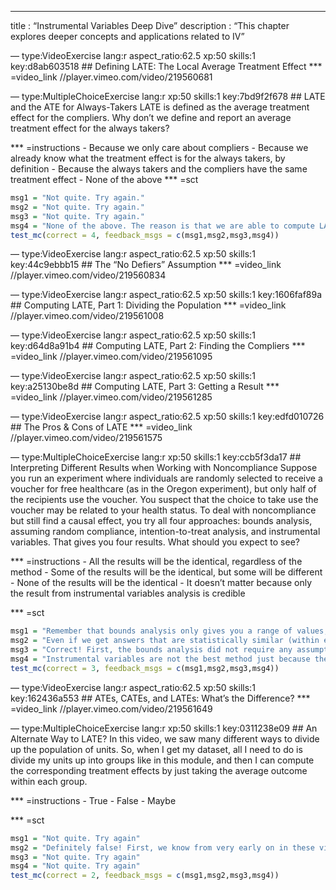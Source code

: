 --- 
title       : "Instrumental Variables Deep Dive"
description : "This chapter explores deeper concepts and applications related to IV"


--- type:VideoExercise lang:r aspect_ratio:62.5 xp:50 skills:1 key:d8ab603518
## Defining LATE: The Local Average Treatment Effect
*** =video_link
//player.vimeo.com/video/219560681


--- type:MultipleChoiceExercise lang:r xp:50 skills:1 key:7bd9f2f678
## LATE and the ATE for Always-Takers
LATE is defined as the average treatment effect for the compliers. Why don't we define and report an average treatment effect for the always takers?

*** =instructions
- Because we only care about compliers
- Because we already know what the treatment effect is for the always takers, by definition
- Because the always takers and the compliers have the same treatment effect
- None of the above
*** =sct
```{r}
msg1 = "Not quite. Try again."
msg2 = "Not quite. Try again."
msg3 = "Not quite. Try again."
msg4 = "None of the above. The reason is that we are able to compute LATE from the data, (a.k.a. we can show it is 'identified'.) But the average treatment effect for always takers is not nearly as easy to get, or indeed could be impossible to learn: a necessary condition to calculate treatment effects is to observe outcomes for individuals in a population who do and don’t receive treatment. Since always takers always get treated, we don’t have any data about when they don’t take treatment.So we focus on LATE no so much because of intrinsic interest (although that is often the case) but also because it is something we are able to learn from the data."
test_mc(correct = 4, feedback_msgs = c(msg1,msg2,msg3,msg4))
```

--- type:VideoExercise lang:r aspect_ratio:62.5 xp:50 skills:1 key:44c9ebbb15
## The "No Defiers" Assumption
*** =video_link
//player.vimeo.com/video/219560834


--- type:VideoExercise lang:r aspect_ratio:62.5 xp:50 skills:1 key:1606faf89a
## Computing LATE, Part 1: Dividing the Population
*** =video_link
//player.vimeo.com/video/219561008


--- type:VideoExercise lang:r aspect_ratio:62.5 xp:50 skills:1 key:d64d8a91b4
## Computing LATE, Part 2: Finding the Compliers
*** =video_link
//player.vimeo.com/video/219561095


--- type:VideoExercise lang:r aspect_ratio:62.5 xp:50 skills:1 key:a25130be8d
## Computing LATE, Part 3: Getting a Result
*** =video_link
//player.vimeo.com/video/219561285


--- type:VideoExercise lang:r aspect_ratio:62.5 xp:50 skills:1 key:edfd010726
## The Pros & Cons of LATE
*** =video_link
//player.vimeo.com/video/219561575



--- type:MultipleChoiceExercise lang:r xp:50 skills:1 key:ccb5f3da17
## Interpreting Different Results when Working with Noncompliance
Suppose you run an experiment where individuals are randomly selected to receive a voucher for free healthcare (as in the Oregon experiment), but only half of the recipients use the voucher. You suspect that the choice to take use the voucher may be related to your health status. To deal with noncompliance but still find a causal effect, you try all four approaches: bounds analysis, assuming random compliance, intention-to-treat analysis, and instrumental variables. That gives you four results. What should you expect to see?

*** =instructions
- All the results will be the identical, regardless of the method
- Some of the results will be the identical, but some will be different
- None of the results will be the identical
- It doesn’t matter because only the result from instrumental variables analysis is credible

*** =sct
```{r}
msg1 = "Remember that bounds analysis only gives you a range of values, but the other three methods will provide a single point estimate, so they can't all be identical. Try again."
msg2 = "Even if we get answers that are statistically similar (within each other's confidence intervals), the interpretations of each result are slightly different depending on the method. Try again."
msg3 = "Correct! First, the bounds analysis did not require any assumptions, so the true ATE will be within the bounds we derived there. And remember that bounds analysis always gives, well, a bound! And as long as there is some noncompliance, that bound will always be positive. So it can’t possible give the same result as using IV, assuming random compliance, or doing intention-to-treat analysis. That’s because all three of those methods deliver a single point. Moreover, each of those methods will typically deliver different answers. Which one is more credible depends on what you think about the assumptions used to compute those numbers."
msg4 = "Instrumental variables are not the best method just because they are hard! Try again,"
test_mc(correct = 3, feedback_msgs = c(msg1,msg2,msg3,msg4))
```

--- type:VideoExercise lang:r aspect_ratio:62.5 xp:50 skills:1 key:162436a553
## ATEs, CATEs, and LATEs: What's the Difference?
*** =video_link
//player.vimeo.com/video/219561649


--- type:MultipleChoiceExercise lang:r xp:50 skills:1 key:0311238e09
## An Alternate Way to LATE? 
In this video, we saw many different ways to divide up the population of units. So, when I get my dataset, all I need to do is divide my units up into groups like in this module, and then I can compute the corresponding treatment effects by just taking the average outcome within each group.

*** =instructions
- True
- False
- Maybe

*** =sct
```{r}
msg1 = "Not quite. Try again"
msg2 = "Definitely false! First, we know from very early on in these videos that learning causality is rarely as easy as just computing a single average. At the least we need to compute the *difference* in two averages, like in a randomized experiment. Beyond that, however, we have discussed in other videos that we do not actually know who is or is not a complier in our dataset, for example. So—in our data—we cannot actually split people up as seen in this module. The split we discussed here is done “as if” we knew things about people which we cannot possibly know with an actual dataset."
msg3 = "Not quite. Try again"
msg4 = "Not quite. Try again"
test_mc(correct = 2, feedback_msgs = c(msg1,msg2,msg3,msg4))
```
